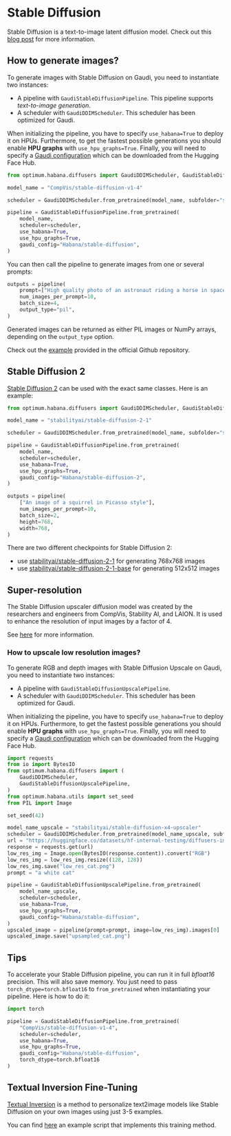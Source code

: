<!---
Copyright 2022 The HuggingFace Team. All rights reserved.

Licensed under the Apache License, Version 2.0 (the "License");
you may not use this file except in compliance with the License.
You may obtain a copy of the License at

    http://www.apache.org/licenses/LICENSE-2.0

Unless required by applicable law or agreed to in writing, software
distributed under the License is distributed on an "AS IS" BASIS,
WITHOUT WARRANTIES OR CONDITIONS OF ANY KIND, either express or implied.
See the License for the specific language governing permissions and
limitations under the License.
-->

# Stable Diffusion

Stable Diffusion is a text-to-image latent diffusion model.
Check out this [blog post](https://huggingface.co/blog/stable_diffusion) for more information.


## How to generate images?

To generate images with Stable Diffusion on Gaudi, you need to instantiate two instances:
- A pipeline with `GaudiStableDiffusionPipeline`. This pipeline supports *text-to-image generation*.
- A scheduler with `GaudiDDIMScheduler`. This scheduler has been optimized for Gaudi.

When initializing the pipeline, you have to specify `use_habana=True` to deploy it on HPUs.
Furthermore, to get the fastest possible generations you should enable **HPU graphs** with `use_hpu_graphs=True`.
Finally, you will need to specify a [Gaudi configuration](../package_reference/gaudi_config) which can be downloaded from the Hugging Face Hub.

```python
from optimum.habana.diffusers import GaudiDDIMScheduler, GaudiStableDiffusionPipeline

model_name = "CompVis/stable-diffusion-v1-4"

scheduler = GaudiDDIMScheduler.from_pretrained(model_name, subfolder="scheduler")

pipeline = GaudiStableDiffusionPipeline.from_pretrained(
    model_name,
    scheduler=scheduler,
    use_habana=True,
    use_hpu_graphs=True,
    gaudi_config="Habana/stable-diffusion",
)
```

You can then call the pipeline to generate images from one or several prompts:
```python
outputs = pipeline(
    prompt=["High quality photo of an astronaut riding a horse in space", "Face of a yellow cat, high resolution, sitting on a park bench"],
    num_images_per_prompt=10,
    batch_size=4,
    output_type="pil",
)
```

Generated images can be returned as either PIL images or NumPy arrays, depending on the `output_type` option.

<Tip>

Check out the [example](https://github.com/huggingface/optimum-habana/tree/main/examples/stable-diffusion) provided in the official Github repository.

</Tip>


## Stable Diffusion 2

[Stable Diffusion 2](https://huggingface.co/docs/diffusers/api/pipelines/stable_diffusion/stable_diffusion_2) can be used with the exact same classes.
Here is an example:

```python
from optimum.habana.diffusers import GaudiDDIMScheduler, GaudiStableDiffusionPipeline

model_name = "stabilityai/stable-diffusion-2-1"

scheduler = GaudiDDIMScheduler.from_pretrained(model_name, subfolder="scheduler")

pipeline = GaudiStableDiffusionPipeline.from_pretrained(
    model_name,
    scheduler=scheduler,
    use_habana=True,
    use_hpu_graphs=True,
    gaudi_config="Habana/stable-diffusion-2",
)

outputs = pipeline(
    ["An image of a squirrel in Picasso style"],
    num_images_per_prompt=10,
    batch_size=2,
    height=768,
    width=768,
)
```

<Tip>

There are two different checkpoints for Stable Diffusion 2:

- use [stabilityai/stable-diffusion-2-1](https://huggingface.co/stabilityai/stable-diffusion-2-1) for generating 768x768 images
- use [stabilityai/stable-diffusion-2-1-base](https://huggingface.co/stabilityai/stable-diffusion-2-1-base) for generating 512x512 images

</Tip>


## Super-resolution

The Stable Diffusion upscaler diffusion model was created by the researchers and engineers from CompVis, Stability AI, and LAION. It is used to enhance the resolution of input images by a factor of 4.

See [here](https://huggingface.co/docs/diffusers/api/pipelines/stable_diffusion/upscale) for more information.

### How to upscale low resolution images?

To generate RGB and depth images with Stable Diffusion Upscale on Gaudi, you need to instantiate two instances:
- A pipeline with `GaudiStableDiffusionUpscalePipeline`.
- A scheduler with `GaudiDDIMScheduler`. This scheduler has been optimized for Gaudi.

When initializing the pipeline, you have to specify `use_habana=True` to deploy it on HPUs.
Furthermore, to get the fastest possible generations you should enable **HPU graphs** with `use_hpu_graphs=True`.
Finally, you will need to specify a [Gaudi configuration](../package_reference/gaudi_config) which can be downloaded from the Hugging Face Hub.

```python
import requests
from io import BytesIO
from optimum.habana.diffusers import (
    GaudiDDIMScheduler,
    GaudiStableDiffusionUpscalePipeline,
)
from optimum.habana.utils import set_seed
from PIL import Image

set_seed(42)

model_name_upscale = "stabilityai/stable-diffusion-x4-upscaler"
scheduler = GaudiDDIMScheduler.from_pretrained(model_name_upscale, subfolder="scheduler")
url = "https://huggingface.co/datasets/hf-internal-testing/diffusers-images/resolve/main/sd2-upscale/low_res_cat.png"
response = requests.get(url)
low_res_img = Image.open(BytesIO(response.content)).convert("RGB")
low_res_img = low_res_img.resize((128, 128))
low_res_img.save("low_res_cat.png")
prompt = "a white cat"

pipeline = GaudiStableDiffusionUpscalePipeline.from_pretrained(
    model_name_upscale,
    scheduler=scheduler,
    use_habana=True,
    use_hpu_graphs=True,
    gaudi_config="Habana/stable-diffusion",
)
upscaled_image = pipeline(prompt=prompt, image=low_res_img).images[0]
upscaled_image.save("upsampled_cat.png")

```


## Tips

To accelerate your Stable Diffusion pipeline, you can run it in full *bfloat16* precision.
This will also save memory.
You just need to pass `torch_dtype=torch.bfloat16` to `from_pretrained` when instantiating your pipeline.
Here is how to do it:

```python
import torch

pipeline = GaudiStableDiffusionPipeline.from_pretrained(
    "CompVis/stable-diffusion-v1-4",
    scheduler=scheduler,
    use_habana=True,
    use_hpu_graphs=True,
    gaudi_config="Habana/stable-diffusion",
    torch_dtype=torch.bfloat16
)
```


## Textual Inversion Fine-Tuning

[Textual Inversion](https://arxiv.org/abs/2208.01618) is a method to personalize text2image models like Stable Diffusion on your own images using just 3-5 examples.

You can find [here](https://github.com/huggingface/optimum-habana/blob/main/examples/stable-diffusion/textual_inversion.py) an example script that implements this training method.
